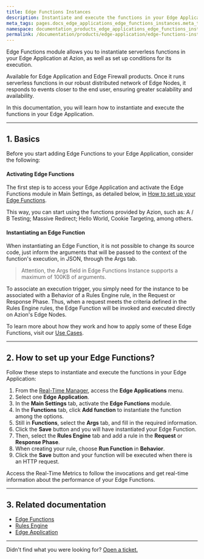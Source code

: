 ```yaml
---
title: Edge Functions Instances
description: Instantiate and execute the functions in your Edge Application.
meta_tags: pages.docs_edge_applications_edge_functions_instances.meta_tags
namespace: documentation_products_edge_applications_edge_functions_instances
permalink: /documentation/products/edge-application/edge-functions-instances/
---
```


Edge Functions module allows you to instantiate serverless functions in your Edge Application at Azion, as well as set up conditions for its execution.

Available for Edge Application and Edge Firewall products. Once it runs serverless functions in our robust distributed network of Edge Nodes, it responds to events closer to the end user, ensuring greater scalability and availability.

In this documentation, you will learn how to instantiate and execute the functions in your Edge Application.

***

## 1. Basics

Before you start adding Edge Functions to your Edge Application, consider the following:

#### Activating Edge Functions

The first step is to access your Edge Application and activate the Edge Functions module in Main Settings, as detailed below, in [How to set up your Edge Functions](#how-to-set-up-your-edge-functions).

This way, you can start using the functions provided by Azion, such as: A / B Testing; Massive Redirect; Hello World, Cookie Targeting, among others.

#### Instantiating an Edge Function

When instantiating an Edge Function, it is not possible to change its source code, just inform the arguments that will be passed to the context of the function's execution, in JSON, through the Args tab.

> Attention, the Args field in Edge Functions Instance supports a maximum of 100KB of arguments.

To associate an execution trigger, you simply need for the instance to be associated with a Behavior of a Rules Engine rule, in the Request or Response Phase. Thus, when a request meets the criteria defined in the Rules Engine rules, the Edge Function will be invoked and executed directly on Azion's Edge Nodes.

To learn more about how they work and how to apply some of these Edge Functions, visit our [Use Cases](/en/documentation/use-cases/).

***

## 2. How to set up your Edge Functions?

Follow these steps to instantiate and execute the functions in your Edge Application:

1. From the [Real-Time Manager](#https://manager.azion.com/), access the **Edge Applications** menu.
2. Select one **Edge Application**.
3. In the **Main Settings** tab, activate the **Edge Functions** module.
4. In the **Functions** tab, click **Add function** to instantiate the function among the options.
5. Still in **Functions**, select the **Args** tab, and fill in the required information.
6. Click the **Save** button and you will have instantiated your Edge Function.
7. Then, select the **Rules Engine** tab and add a rule in the **Request** or **Response Phase**.
8. When creating your rule, choose **Run Function** in **Behavior**.
9. Click the **Save** button and your function will be executed when there is an HTTP request.

Access the Real-Time Metrics to follow the invocations and get real-time information about the performance of your Edge Functions.

***

## 3. Related documentation

* [Edge Functions](/en/documentation/products/edge-application/edge-functions/)
* [Rules Engine](/en/documentation/products/edge-application/rules-engine/)
* [Edge Application](/en/documentation/products/edge-application/)

***

Didn't find what you were looking for? [Open a ticket.](https://tickets.azion.com/)
